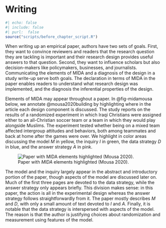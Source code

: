 # Writing {.unnumbered}


```r
#| echo: false
#| include: false
#| purl:  false
source("scripts/before_chapter_script.R")
```

When writing up an empirical paper, authors have two sets of goals. First, they want to convince reviewers and readers that the research question they are tackling is important and their research design provides useful answers to that question. Second, they want to influence scholars but also decision-makers like policymakers, businesses, and journalists. Communicating the elements of MIDA and a diagnosis of the design in a study write-up serve both goals. The declaration in terms of MIDA in the paper enables readers to understand what research design was implemented, and the diagnosis the inferential properties of the design.

Elements of MIDA may appear throughout a paper. In @fig-midamousa below, we annotate @mousa2020building by highlighting where in the article each design component is discussed. The study reports on the results of a randomized experiment in which Iraqi Christians were assigned either to an all-Christian soccer team or a team in which they would play alongside Muslims. The experiment tested whether being on a mixed team affected intergroup attitudes and behaviors, both among teammates and back at home after the games were over. We highlight in color areas discussing the model *M* in yellow, the inquiry *I* in green, the data strategy *D* in blue, and the answer strategy *A* in pink.

![Paper with *MIDA* elements highlighted (Mousa 2020).](/figures/mousa-highlighted-sheet){#fig:midamousa}

The model and the inquiry largely appear in the abstract and introductory portion of the paper, though aspects of the model are discussed later on. Much of the first three pages are devoted to the data strategy, while the answer strategy only appears briefly. This division makes sense: in this paper, the action is all in the experimental design whereas the answer strategy follows straightforwardly from it. The paper mostly describes *M* and *D*, with only a small amount of text devoted to *I* and *A*. Finally, it is notable that the data strategy is interspersed with aspects of the model. The reason is that the author is justifying choices about randomization and measurement using features of the model. 

